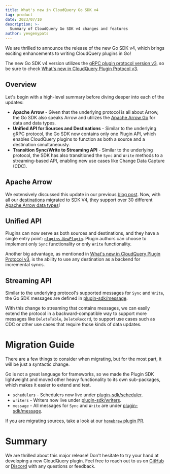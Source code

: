 ```yaml
---
title: What's new in CloudQuery Go SDK v4
tag: product
date: 2023/07/10
description: >-
  Summary of CloudQuery Go SDK v4 changes and features
author: yevgenypats
---
```



<BlogHeader/>

We are thrilled to announce the release of the new Go SDK v4, which brings exciting enhancements to writing CloudQuery plugins in Go!

The new Go SDK v4 version utilizes the [gRPC plugin protocol version v3](https://github.com/cloudquery/plugin-pb/blob/main/plugin/v3/plugin.proto), so be sure to check [What's new in CloudQuery Plugin Protocol v3](./proto-v3).

## Overview

Let's begin with a high-level summary before diving deeper into each of the updates:

- **Apache Arrow** - Given that the underlying protocol is all about Arrow, the Go SDK also speaks Arrow and utilizes the [Apache Arrow Go](https://github.com/apache/arrow/tree/main/go) for data and data types.
- **Unified API for Sources and Destinations** - Similar to the underlying gRPC protocol, the Go SDK now contains only one Plugin API, which enables CloudQuery plugins to function as both a source and a destination simultaneously.
- **Transition Sync/Write to Streaming API** - Similar to the underlying protocol, the SDK has also transitioned the `Sync` and `Write` methods to a streaming-based API, enabling new use cases like Change Data Capture (CDC).

## Apache Arrow

We extensively discussed this update in our previous [blog post](./adopting_apache_arrow_at_cloudquery). Now, with all our [destinations](../docs/plugins/destinations/overview) migrated to SDK V4, they support over 30 different [Apache Arrow data types](https://arrow.apache.org/docs/python/api/datatypes.html)!

## Unified API

Plugins can now serve as both sources and destinations, and they have a single entry point: [`plugins.NewPlugin`](https://github.com/cloudquery/plugin-sdk/tree/main/plugin). Plugin authors can choose to implement only `Sync` functionality or only `Write` functionality.

Another big advantage, as mentioned in [What's new in CloudQuery Plugin Protocol v3](./proto-v3), is the ability to use any destination as a backend for incremental syncs.

## Streaming API

Similar to the underlying protocol's supported messages for `Sync` and `Write`, the Go SDK messages are defined in [plugin-sdk/message](https://github.com/cloudquery/plugin-sdk/tree/main/message).

With this change to streaming that contains messages, we can easily extend the protocol in a backward-compatible way to support more messages like `DeleteTable`, `DeleteRecord`, to support use cases such as CDC or other use cases that require those kinds of data updates.

# Migration Guide

There are a few things to consider when migrating, but for the most part, it will be just a syntactic change.

Go is not a great language for frameworks, so we made the Plugin SDK lightweight and moved other heavy functionality to its own sub-packages, which makes it easier to extend and test.

- `schedulers` - Schedulers now live under [plugin-sdk/scheduler](https://github.com/cloudquery/plugin-sdk).
- `writers` - Writers now live under [plugin-sdk/writers](https://github.com/cloudquery/plugin-sdk/tree/main/writers).
- `message` - All messages for `Sync` and `Write` are under [plugin-sdk/message](https://github.com/cloudquery/plugin-sdk/tree/main/message).

If you are migrating sources, take a look at our [`homebrew` plugin PR](https://github.com/cloudquery/cloudquery/pull/11646).

# Summary

We are thrilled about this major release! Don't hesitate to try your hand at developing a new CloudQuery plugin. Feel free to reach out to us on [GitHub](https://github.com/cloudquery/cloudquery) or [Discord](https://cloudquery.io/discord) with any questions or feedback.

